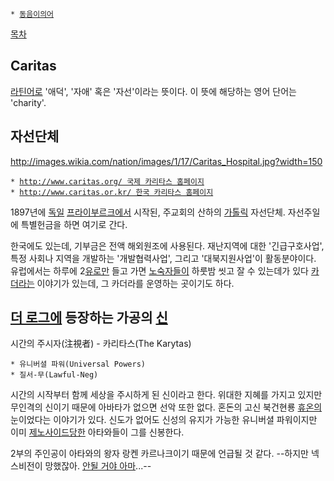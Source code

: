  * [[동음이의어]]

[[목차]]
== Caritas ==
[[라틴어]]로 '애덕', '자애' 혹은 '자선'이라는 뜻이다. 이 뜻에 해당하는 영어 단어는 'charity'.

== 자선단체 ==
http://images.wikia.com/nation/images/1/17/Caritas_Hospital.jpg?width=150

 * [[http://www.caritas.org/ 국제 카리타스 홈페이지]]
 * [[http://www.caritas.or.kr/ 한국 카리타스 홈페이지]]

1897년에 [[독일]] [[프라이부르크]]에서 시작된, 주교회의 산하의 [[가톨릭]] 자선단체. 자선주일에 특별헌금을 하면 여기로 간다.

한국에도 있는데, 기부금은 전액 해외원조에 사용된다. 재난지역에 대한 '긴급구호사업', 특정 사회나 지역을 개발하는 '개발협력사업', 그리고 '대북지원사업'이 활동분야이다. 유럽에서는 하루에 2[[유로]]만 들고 가면 [[노숙자]]들이 하룻밤 씻고 잘 수 있는데가 있다 [[카더라]]는 이야기가 있는데, 그 카더라를 운영하는 곳이기도 하다.

== [[더 로그]]에 등장하는 가공의 [[신]] ==
시간의 주시자(注視者) - 카리타스(The Karytas)

 * 유니버셜 파워(Universal Powers)
 * 질서-무(Lawful-Neg)

시간의 시작부터 함께 세상을 주시하게 된 신이라고 한다. 위대한 지혜를 가지고 있지만 무인격의 신이기 때문에 아바타가 없으면 선악 또한 없다. 혼돈의 고신 북건현룡 [[휴온]]의 눈이었다는 이야기가 있다. 신도가 없어도 신성의 유지가 가능한 유니버셜 파워이지만 이미 [[제노사이드]]당한 아타와들이 그를 신봉한다.

2부의 주인공이 아타와의 왕자 랑켄 카르나크이기 때문에 언급될 것 같다. --하지만 넥스비전이 망했잖아. [[우린 안될꺼야 아마|안될 거야 아마]]...--
